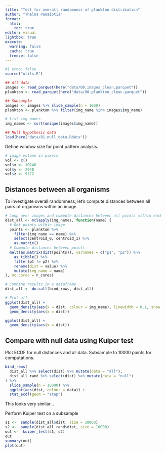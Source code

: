 ```yaml
---
title: "Test for overall randomness of plankton distribution"
author: "Thelma Panaïotis"
format: 
  html:
    toc: true
editor: visual
lightbox: true
execute:
  warning: false
  cache: true
  freeze: false
---
```


```r
#| echo: false
source("utils.R")
```

```r

## All data
images <- read_parquet(here("data/00.images_clean.parquet"))
plankton <- read_parquet(here("data/00.plankton_clean.parquet"))

## Subsample
images <- images %>% slice_sample(n = 1000)
plankton <- plankton %>% filter(img_name %in% images$img_name)

# list img names
img_names <- sort(unique(images$img_name))

## Null hypothesis data
load(here("data/01.null_data.Rdata"))
```

Define window size for point pattern analysis.

```r
# image volume in pixels
vol <- c()
vol$x <- 10240
vol$y <- 2048
vol$z <- 9572
```

## Distances between all organisms

To investigate overall randomness, let’s compute distances between all pairs of organisms within an image.

```r
# Loop over images and compute distances between all points within each image
dist_all <- mclapply(img_names, function(name) {
  # Get points within image
  points <- plankton %>% 
    filter(img_name == name) %>% 
    select(centroid_0, centroid_1) %>% 
    as.matrix()
  # Compute distances between points
  melt(as.matrix(dist(points)), varnames = c("p1", "p2")) %>% 
    as_tibble() %>% 
    filter(p1 != p2) %>% 
    rename(dist = value) %>% 
    mutate(img_name = name)
}, mc.cores = n_cores)

# Combine results in a dataframe
dist_all <- do.call(bind_rows, dist_all)

# Plot all
ggplot(dist_all) + 
  geom_density(aes(x = dist, colour = img_name), linewidth = 0.1, show.legend = F) +
  geom_density(aes(x = dist))

ggplot(dist_all) + 
  geom_density(aes(x = dist))
```

## Compare with null data using Kuiper test

Plot ECDF for null distances and all data. Subsample to 10000 points for computations.

```r
bind_rows(
  dist_all %>% select(dist) %>% mutate(data = "all"),
  dist_all_rand %>% select(dist) %>% mutate(data = "null")
) %>% 
  slice_sample(n = 10000) %>% 
  ggplot(aes(dist, colour = data)) +
  stat_ecdf(geom = "step")
```

This looks very similar…

Perform Kuiper test on a subsample

```r
s1 <-  sample(dist_all$dist, size = 10000)
s2 <-  sample(dist_all_rand$dist, size = 10000)
out <-  kuiper_test(s1, s2)
out
summary(out)
plot(out)


```
